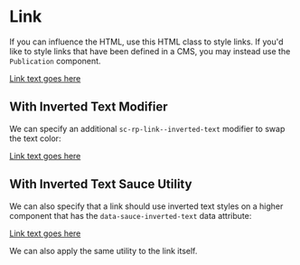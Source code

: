 
<Meta title="Components/Raspberry Pi/Link" />

# Link

If you can influence the HTML, use this HTML class to style links. If you'd like to style links that have been defined in a CMS, you may instead use the `Publication` component.

<Story name="Vanilla">
  <div style={{ padding: '20px' }}>
    <a className="sc-rp-link" href="#">
      Link text goes here
    </a>
  </div>
</Story>

## With Inverted Text Modifier

We can specify an additional `sc-rp-link--inverted-text` modifier to swap the text color:

<Story name="With Inverted Text Modifier">
  <div style={{ backgroundColor: '#002B3F', padding: '20px' }}>
    <a className="sc-rp-link sc-rp-link--inverted-text" href="#">
      Link text goes here
    </a>
  </div>
</Story>

## With Inverted Text Sauce Utility

We can also specify that a link should use inverted text styles on a higher component that has the `data-sauce-inverted-text` data attribute:

<Story name="With Inverted Text Sauce Utility">
  <div
    data-sauce-inverted-text
    style={{ backgroundColor: '#002B3F', padding: '20px' }}
  >
    <a className="sc-rp-link" href="#">
      Link text goes here
    </a>
  </div>
</Story>

We can also apply the same utility to the link itself.
